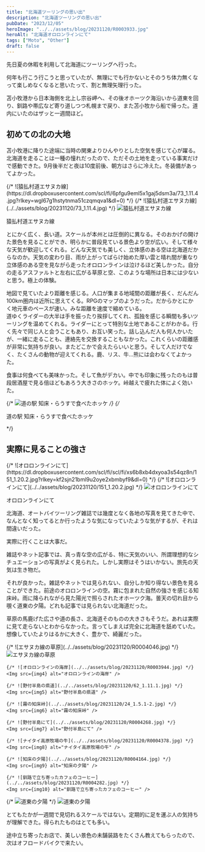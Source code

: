 ```yaml
---
title: "北海道ツーリングの思い出"
description: "北海道ツーリングの思い出"
pubDate: "2023/12/05"
heroImage: "../../assets/blog/20231120/R0003933.jpg"
heroAlt: "北海道オロロンラインにて"
tags: ["Moto", "Other"]
draft: false
---
```




先日夏の休暇を利用して北海道にツーリングへ行った。  

何年も行こう行こうと思っていたが、無理にでも行かないとそのうち体力無くなって楽しめなくなると思いたって、割と無理矢理行った。  

苫小牧港から日本海側を北上し宗谷岬へ、その後オホーツク海沿いから道東を回り、釧路や帯広など寄り道しつつ札幌まで戻り、また苫小牧から船で帰った。道内にいたのはザッと一週間ほど。  

## 初めての北の大地

苫小牧港に降りた途端に当時の関東よりひんやりとした空気を感じて心が躍る。北海道を走ることは一種の憧れだったので、ただその土地を走っている事実だけで感動できた。9月後半だと夜は10度前後、朝方はさらに冷えた。冬装備があってよかった。  

<RailFullM>
  {/* ![猿払村道エサヌカ線](https://dl.dropboxusercontent.com/scl/fi/6pfgu9eml5x1gaj5dsm3a/73_1.11.4.jpg?rlkey=wgl67g1hstytnma51czqmqva1&dl=0) */}
  {/* ![猿払村道エサヌカ線](../../assets/blog/20231120/73_1.11.4.jpg) */}
  <Img src={img1} alt="猿払村道エサヌカ線" />
<p class="t-caption">猿払村道エサヌカ線</p>
</RailFullM>

とにかく広く、長い道。スケールが本州とは圧倒的に異なる。そのおかげの開けた景色を見ることができ、明らかに普段見ている景色より空が広い。そして様々な天気が歓迎してくれる。どんな天気でも美しく、立体感のある空は北海道だからなのか。天気の変わり目、雨が上がってばらけ始めた厚い雲と晴れ間が重なり立体感のある空を見ながら走ったオロロンラインは泣けるほど美しかった。自分の走るアスファルトと左右に広がる草原と空、このような場所は日本には少ないと思う。極上の体験。  

地図で見ていたより距離を感じる。人口が集まる地域間の距離が長く、だんだん100km圏内は近所に思えてくる。RPGのマップのようだった。だからかとにかく地元車のペースが速い。みな距離を速度で縮めている。  
道ゆくライダーの大半は手を振ったり挨拶してくれ、孤独を感じる瞬間も多いツーリングを温めてくれる。ライダーにとって特別な土地であることがわかる。行く先々で同じ人と会うこともあり、お互い笑った。話し込んだ人も何人かいたが、一緒に走ることも、連絡先を交換することもなかった。これくらいの距離感が非常に気持ちが良い。またどこかで会えたらいいと思う。そして人だけでなく、たくさんの動物が迎えてくれる。鹿、リス、牛…熊には会わなくてよかった。  

食事は何食べても美味かった。そして魚がデカい。中でも印象に残ったのもは普段居酒屋で見る倍ほどもあろう大きさのホッケ。峠越えで疲れた体によく効いた。  

{/* ![道の駅 知床・らうすで食べたホッケ](https://dl.dropboxusercontent.com/scl/fi/9fg1z9xyef1q5va2nv2gs/R0004216.jpg?rlkey=amsum0oqakzyjmm22uo3vw00p&dl=0) */}
{/* <p class="t-caption">道の駅 知床・らうすで食べたホッケ</p> */}

## 実際に見ることの強さ  

<RailFullM>
  {/* ![オロロンラインにて](https://dl.dropboxusercontent.com/scl/fi/scl/fi/xs6b8xb4dxyoa3s54qz8n/151_1.20.2.jpg?rlkey=kf2sjn21bml9u2oye2xbmbyf9&dl=0) */}
  {/* ![オロロンラインにて](../../assets/blog/20231120/151_1.20.2.jpg) */}
  <Img src={img2} alt="オロロンラインにて" />
  <p class="t-caption">オロロンラインにて</p>
</RailFullM>
北海道、オートバイツーリング雑誌では幾度となく各地の写真を見てきた中で、なんとなく知ってるとか行ったような気になっていたような気がするが、それは間違いだった。  

実際に行くことは大事だ。  

雑誌やネット記事では、真っ青な空の広がる、特に天気のいい、所謂理想的なシチュエーションの写真がよく見られた。しかし実際はそうはいかない。旅先の天気は生き物だ。  

それが良かった。雑誌やネットでは見られない、自分しか知り得ない景色を見ることができた。前途のオロロンラインの空。霧に包まれた自然の強さを感じる知床峠。雨に降られながら見た陽光で照らされたオホーツク海。曇天の切れ目から覗く道東の夕陽。どれも記事では見られない北海道だった。  

草原の馬鹿げた広さや道の長さ、北海道そのものの大きさもそうだ。あれは実際に見て走らないとわからなかった。言ってしまえば完全に北海道を舐めていた。想像していたよりはるかに大きく、豊かで、綺麗だった。  


<RailM>
  <ImgGrid>
    {/* ![エサヌカ線の草原](../../assets/blog/20231120/R0004046.jpg) */}
    <Img src={img3} alt="エサヌカ線の草原" />

    {/* ![オロロンラインの海岸](../../assets/blog/20231120/R0003944.jpg) */}
    <Img src={img4} alt="オロロンラインの海岸" />

    {/* ![野付半島の県道](../../assets/blog/20231120/62_1.11.1.jpg) */}
    <Img src={img5} alt="野付半島の県道" />

    {/* ![霧の知床峠](../../assets/blog/20231120/24_1.5.1-2.jpg) */}
    <Img src={img6} alt="霧の知床峠" />

    {/* ![野付半島にて](../../assets/blog/20231120/R0004268.jpg) */}
    <Img src={img7} alt="野付半島にて" />

    {/* ![ナイタイ高原牧場の牛](../../assets/blog/20231120/R0004378.jpg) */}
    <Img src={img8} alt="ナイタイ高原牧場の牛" />

    {/* ![知床の夕陽](../../assets/blog/20231120/R0004164.jpg) */}
    <Img src={img9} alt="知床の夕陽" />

    {/* ![釧路で立ち寄ったカフェのコーヒー](../../assets/blog/20231120/R0004282.jpg) */}
    <Img src={img10} alt="釧路で立ち寄ったカフェのコーヒー" />
  </ImgGrid>

  {/* ![道東の夕陽](../../assets/blog/20231120/96_1.15.3.jpg) */}
  <Img src={img11} alt="道東の夕陽" />
</RailM>

とてもたかが一週間で見切れるスケールではない。定期的に足を運ぶ人の気持ちが理解できた。得られたものはとても多い。  

途中立ち寄ったお店で、美しい景色の未舗装路をたくさん教えてもらったので、次はオフロードバイクで来たい。
